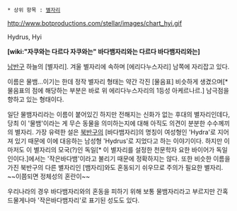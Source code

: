  * 상위 항목 : [[별자리]]

http://www.botproductions.com/stellar/images/chart_hyi.gif

Hydrus, Hyi

'''[wiki:"자쿠와는 다르다 자쿠와는" 바다뱀자리와는 다르다 바다뱀자리와는]'''

[[남반구]] 하늘의 [별자리]. 겨울 별자리에 속하며 [에리다누스자리] 남쪽에 자리잡고 있다. 

이름은 물뱀...이기는 한데 정작 별자리 형태는 약간 각진 [물음표] 비슷하게 생겼으며[* 물음표의 점에 해당하는 부분은 바로 위 에리다누스자리의 1등성 아케르나르.] 남극점을 향하고 있는 형태이다. 

일단 물뱀자리라는 이름이 붙어있긴 하지만 전해지는 신화가 없는 후대의 별자리인데다, 당최 이 '물뱀'이라는 게 무슨 동물을 의미하는지에 대해 아직도 의견이 분분한 수수께끼의 별자리. 가장 유력한 설은 [[북반구]]의 [바다뱀자리]의 명칭이 여성형인 'Hydra'로 지어져 있기 때문에 이에 대응하는 남성형 'Hydrus'로 지었다고 하는 이야기이다. 하지만 이마저도 이 별자리의 모국(?)인 독일[* 이 별자리를 설정한 천문학자 요한 바이어가 독일인이다.]에서는 '작은바다뱀'이라고 불리기 때문에 정확하지는 않다. 또한 비슷한 이름을 가진 북반구의 다른 별자리인 [뱀자리]와도 혼동되기 쉬우므로 주의가 필요한 별자리. ~~이쯤되면 정체성의 혼란이~~

우리나라의 경우 바다뱀자리와의 혼동을 피하기 위해 보통 물뱀자리라고 부르지만 간혹 드물게나마 '작은바다뱀자리'로 표기된 성도도 있다.
